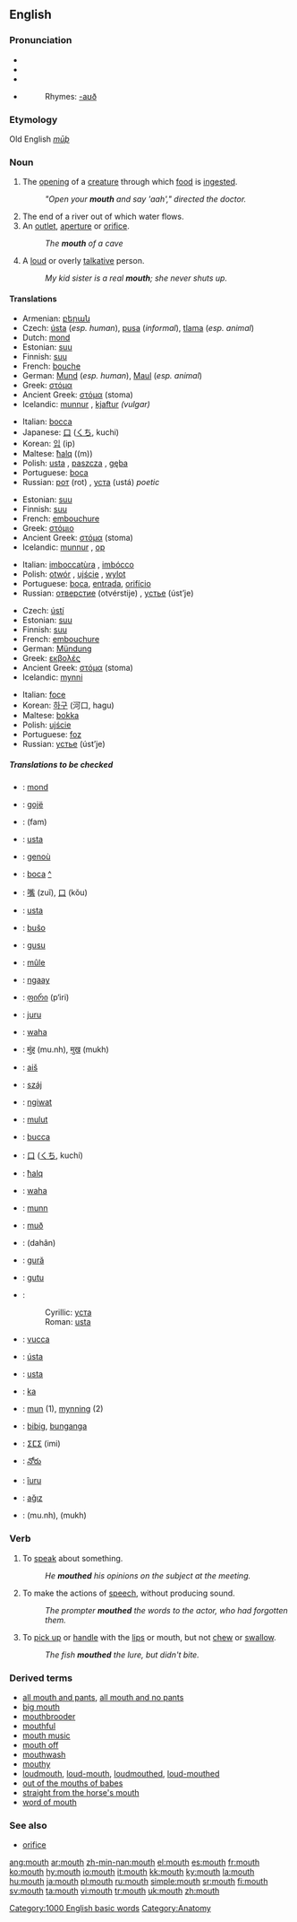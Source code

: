 {{wikipediapar|Mouth}}
==English==

{{rank|boys|joy|green|681|mouth|generally|ago|easily}}

===Pronunciation===
*{{AHD|mouth}}
*{{IPA|/maʊθ/}}
*{{SAMPA|/maUT/}}
*{{audio|en-us-mouth.ogg|Audio (US)}}
*:Rhymes: [[Rhymes:English:-aʊð|-aʊð]]

===Etymology===
Old English ''[[mūþ]]''

===Noun===
{{en-noun}}
# {{anatomy}} The [[opening]] of a [[creature]] through which [[food]] is [[ingest]]ed.
#:''"Open your '''mouth''' and say 'aah'," directed the doctor.''
# The end of a river out of which water flows.
# An [[outlet]], [[aperture]] or [[orifice]].
#: ''The '''mouth''' of a cave''
# {{slang}} A [[loud]] or overly [[talkative]] person.
#:''My kid sister is a real '''mouth'''; she never shuts up.''

====Translations====
{{trans-top|the opening of an animal through which food is ingested}}
* Armenian: [[բերան]]
*Czech: [[ústa]] {{p}} (''esp. human''), [[pusa]] {{f}} (''informal''), [[tlama]] {{f}} (''esp. animal'')
*Dutch: [[mond]] {{m}}
*Estonian: [[suu]]
*Finnish: [[suu]]
*French: [[bouche]] {{f}}
*German: [[Mund]] {{m}} (''esp. human''), [[Maul]] {{n}} (''esp. animal'')
*Greek: [[στόμα]] {{n}}
*Ancient Greek: [[στόμα]] (stoma) {{n}}
*Icelandic: [[munnur]] {{m}}, [[kjaftur]] ''(vulgar)'' {{m}}
{{trans-mid}}
*Italian: [[bocca]] {{f}}
*Japanese: [[口]] ([[くち]], kuchi)
*Korean: [[입]] (ip)
*Maltese: [[ħalq]] ((m))
*Polish: [[usta]] {{npl}}, [[paszcza]] {{f}}, [[gęba]] {{f}} 
*Portuguese: [[boca]] {{f}}
*Russian: [[рот]] (rot) {{m}}, [[уста]] (ustá) {{p}} ''poetic''
{{trans-bottom}}

{{trans-top|an outlet, aperture or orifice}}
*Estonian: [[suu]]
*Finnish: [[suu]]
*French: [[embouchure]] {{f}}
*Greek: [[στόμιο]] {{n}}
*Ancient Greek: [[στόμα]] (stoma) {{n}}
*Icelandic: [[munnur]] {{m}}, [[op]] {{n}}
{{trans-mid}}
*Italian: [[imboccatùra]] {{f}}, [[imbócco]] {{m}}
*Polish: [[otwór]] {{m}}, [[ujście]] {{n}}, [[wylot]] {{m}}
*Portuguese: [[boca]], [[entrada]], [[orifício]] {{f}}
*Russian: [[отверстие]] (otvérstije) {{n}}, [[устье]] (úst’je) {{n}}
{{trans-bottom}}

{{trans-top|the end of a river out of which water flows}}
*Czech: [[ústí]] {{n}}
*Estonian: [[suu]]
*Finnish: [[suu]]
*French: [[embouchure]] {{f}}
*German: [[Mündung]] {{f}}
*Greek: [[εκβολές]] {{f}} {{p}}
*Ancient Greek: [[στόμα]] (stoma) {{n}}
*Icelandic: [[mynni]] {{n}}
{{trans-mid}}
*Italian: [[foce]] {{f}}
*Korean: [[하구]] (河口, hagu)
*Maltese: [[bokka]] {{f}}
*Polish: [[ujście]] {{n}}
*Portuguese: [[foz]] {{f}}
*Russian: [[устье]] (úst’je) {{n}}
{{trans-bottom}}

=====Translations to be checked=====
{{checktrans}}
{{trans-top|Translations to be checked}}
*{{ttbc|Afrikaans}}: [[mond]]
*{{ttbc|Albanian}}: [[gojë]] {{f}}
*{{ttbc|Arabic}}: {{ARchar|[[فم]]}} (fam)
*{{ttbc|Bosnian}}: [[usta#Bosnian|usta]] {{npl}}
*{{ttbc|Breton}}: [[genoù]] {{m}}
*{{ttbc|Catalan}}: [[boca]] {{f}} [[:ca:boca|^]]
*{{ttbc|Chinese}}: [[嘴]] (zuǐ), [[口]] (kǒu)
*{{ttbc|Croatian}}: [[usta#Croatian|usta]] {{npl}}
*{{ttbc|Esperanto}}: [[buŝo]]
*{{ttbc|Fijian}}: [[gusu]]
*{{ttbc|Frisian}}: [[mûle]]
*{{ttbc|Gamilaraay}}: [[ngaay]]
*{{ttbc|Georgian}}: [[ფირი]] (p‘iri)
*{{ttbc|Guaraní}}: [[juru]]
*{{ttbc|Hawaiian}}: [[waha]]
*{{ttbc|Hindi}}: [[मुंह]] (mu.nh), [[मुख]] (mukh)
*{{ttbc|Hittite}}: [[aiš]] {{n}}
*{{ttbc|Hungarian}}: [[száj]]
*{{ttbc|Ilocano}}: [[ngiwat]]
*{{ttbc|Indonesian}}: [[mulut]]
{{trans-mid}}
*{{ttbc|Interlingua}}: [[bucca]]
*{{ttbc|Japanese}}: [[口]] ([[くち]], kuchí)
*{{ttbc|Maltese}}: [[ħalq]]
*{{ttbc|Maori}}: [[waha]]
*{{ttbc|Norwegian}}: [[munn]] {{m}}
*{{ttbc|Old English}}: [[muð]] {{m}}
*{{ttbc|Persian}}: {{FAchar|[[دهان]]}} (dahân)
*{{ttbc|Romanian}}: [[gură]] {{f}}
*{{ttbc|Samoan}}: [[gutu]]
*{{ttbc|Serbian}}:
*:Cyrillic: [[уста#Serbian|уста]] {{npl}}
*:Roman: [[usta#Serbian|usta]] {{npl}}
*{{ttbc|Sicilian}}: [[vucca]] {{f}}
*{{ttbc|Slovak}}: [[ústa]] {{p}}
*{{ttbc|Slovene}}: [[usta]] {{npl}}
*{{ttbc|Sumerian}}: [[ka#Sumerian|ka]]
*{{ttbc|Swedish}}: [[mun]] (1), [[mynning]] (2)
*{{ttbc|Tagalog}}: [[bibig]], [[bunganga]]
*{{ttbc|Tamazight}}: [[ⵉⵎⵉ]] (imi) {{m}}
*{{ttbc|Telugu}}: [[నోరు]]
*{{ttbc|Tupinambá}}: [[îuru]]
*{{ttbc|Turkish}}: [[ağız]]
*{{ttbc|Urdu}}: {{URchar|[[منہ]]}} (mu.nh), {{URchar|[[مکھ]]}} (mukh)
{{trans-bottom}}

===Verb===
{{en-verb}}

# {{transitive}} To [[speak]] about something.
#:''He '''mouthed''' his opinions on the subject at the meeting.''
# {{transitive}} To make the actions of [[speech]], without producing sound.
#:''The prompter '''mouthed''' the words to the actor, who had forgotten them.''
# {{transitive}} To [[pick up]] or [[handle]] with the [[lips]] or mouth, but not [[chew]] or [[swallow]].
#:''The fish '''mouthed''' the lure, but didn't bite.''

===Derived terms===
*[[all mouth and pants]], [[all mouth and no pants]]
*[[big mouth]]
*[[mouthbrooder]]
*[[mouthful]]
*[[mouth music]]
*[[mouth off]]
*[[mouthwash]]
*[[mouthy]]
*[[loudmouth]], [[loud-mouth]], [[loudmouthed]], [[loud-mouthed]]
*[[out of the mouths of babes]]
*[[straight from the horse's mouth]]
*[[word of mouth]]

===See also===
*[[orifice]]

[[Category:1000 English basic words]]
[[Category:Anatomy]]

[[ang:mouth]]
[[ar:mouth]]
[[zh-min-nan:mouth]]
[[el:mouth]]
[[es:mouth]]
[[fr:mouth]]
[[ko:mouth]]
[[hy:mouth]]
[[io:mouth]]
[[it:mouth]]
[[kk:mouth]]
[[ky:mouth]]
[[la:mouth]]
[[hu:mouth]]
[[ja:mouth]]
[[pl:mouth]]
[[ru:mouth]]
[[simple:mouth]]
[[sr:mouth]]
[[fi:mouth]]
[[sv:mouth]]
[[ta:mouth]]
[[vi:mouth]]
[[tr:mouth]]
[[uk:mouth]]
[[zh:mouth]]